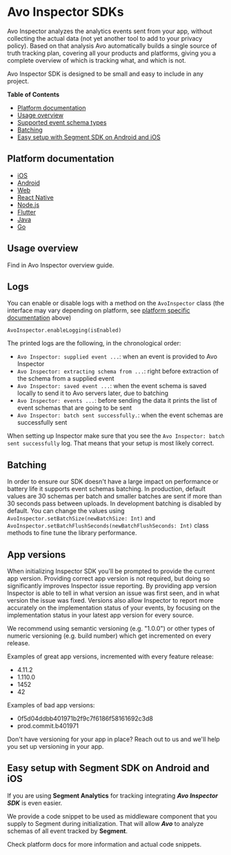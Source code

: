 
# Avo Inspector SDKs

Avo Inspector analyzes the analytics events sent from your app, without collecting the actual data (not yet another tool to add to your privacy policy). Based on that analysis Avo automatically builds a single source of truth tracking plan, covering all your products and platforms, giving you a complete overview of which is tracking what, and which is not.

Avo Inspector SDK is designed to be small and easy to include in any project.

**Table of Contents**

- [Platform documentation](#platform-docs)
- [Usage overview](#standalone-usage)
- [Supported event schema types](#supported-types)
- [Batching](#batching)
- [Easy setup with Segment SDK on Android and iOS](#segment-middleware)
  

## <a name="platform-docs"></a> Platform documentation

- [iOS](/implementation/inspector/sdk/ios)
- [Android](/implementation/inspector/sdk/android)
- [Web](/implementation/inspector/sdk/web)
- [React Native](/implementation/inspector/sdk/react-native)
- [Node.js](/implementation/inspector/sdk/node)
- [Flutter](/implementation/inspector/sdk/dart)
- [Java](/implementation/inspector/sdk/java)
- [Go](/implementation/inspector/sdk/go)

## <a name="standalone-usage"></a> Usage overview

Find in <Link passHref href="/implementation/avo-inspector-overview">Avo Inspector overview</Link> guide.

## <a name="logs"></a> Logs

You can enable or disable logs with a method on the `AvoInspector` class (the interface may vary depending on platform, see <a href="#platform-docs">platform specific documentation</a> above)

`AvoInspector.enableLogging(isEnabled)`

The printed logs are the following, in the chronological order:

- `Avo Inspector: supplied event ...`: when an event is provided to Avo Inspector
- `Avo Inspector: extracting schema from ...`: right before extraction of the schema from a supplied event
- `Avo Inspector: saved event ...`: when the event schema is saved locally to send it to Avo servers later, due to batching
- `Avo Inspector: events ...`: before sending the data it prints the list of event schemas that are going to be sent 
- `Avo Inspector: batch sent successfully.`: when the event schemas are successfully sent

<Callout type="info">When setting up Inspector make sure that you see the `Avo Inspector: batch sent successfully` log. That means that your setup is most likely correct.</Callout>

## <a name="batching"></a> Batching

In order to ensure our SDK doesn't have a large impact on performance or battery life it supports event schemas batching. In production, default values are 30 schemas per batch and smaller batches are sent if more than 30 seconds pass between uploads.
In development batching is disabled by default.
You can change the values using `AvoInspector.setBatchSize(newBatchSize: Int)` and `AvoInspector.setBatchFlushSeconds(newBatchFlushSeconds: Int)` class methods to fine tune the library performance.

## <a name="versions"></a> App versions

When initializing Inspector SDK you'll be prompted to provide the current app version. Providing correct app version is not required, but doing so significantly improves Inspector issue reporting. By providing app version Inspector is able to tell in what version an issue was first seen, and in what version the issue was fixed. Versions also allow Inspector to report more accurately on the implementation status of your events, by focusing on the implementation status in your latest app version for every source.

We recommend using semantic versioning (e.g. "1.0.0") or other types of numeric versioning (e.g. build number) which get incremented on every release.

Examples of great app versions, incremented with every feature release:
- 4.11.2 
- 1.110.0
- 1452
- 42

Examples of bad app versions:
- 0f5d04ddbb401971b2f9c7f6186f58161692c3d8
- prod.commit.b401971

Don't have versioning for your app in place? Reach out to us and we'll help you set up versioning in your app.


## <a name="segment-middlewares"></a> Easy setup with Segment SDK on Android and iOS

If you are using **Segment Analytics** for tracking integrating **_Avo Inspector SDK_** is even easier.

We provide a code snippet to be used as middleware component that you supply to Segment during initialization. That will allow **_Avo_** to analyze schemas of all event tracked by **Segment**.

Check platform docs for more information and actual code snippets.
